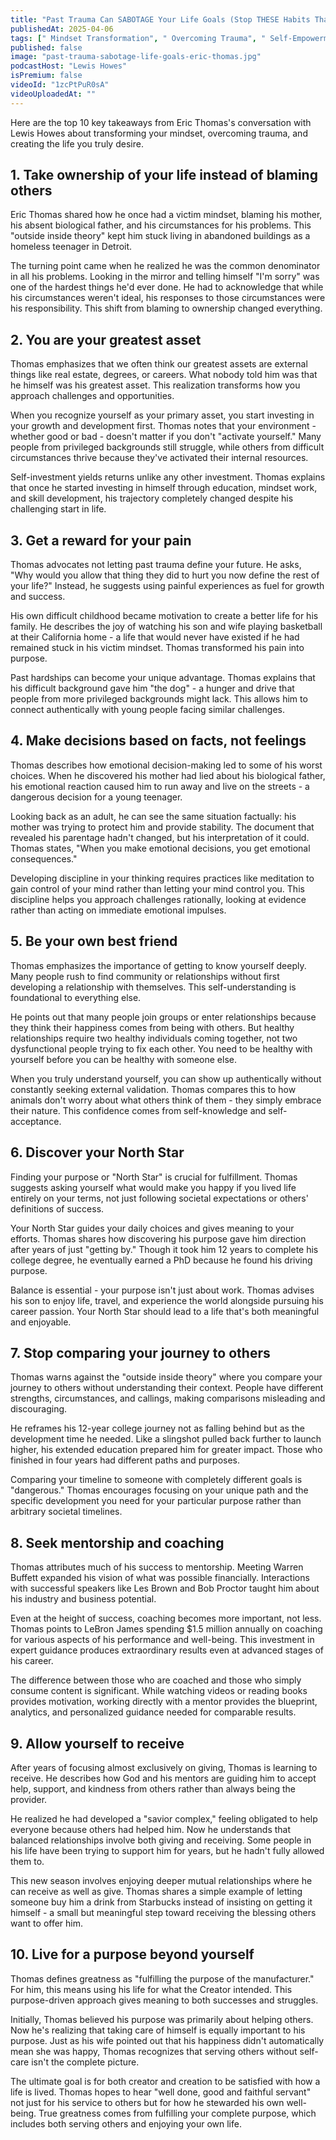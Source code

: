 ```yaml
---
title: "Past Trauma Can SABOTAGE Your Life Goals (Stop THESE Habits That are HOLDING You Back) | Eric Thomas"
publishedAt: 2025-04-06
tags: [" Mindset Transformation", " Overcoming Trauma", " Self-Empowerment"]
published: false
image: "past-trauma-sabotage-life-goals-eric-thomas.jpg"
podcastHost: "Lewis Howes"
isPremium: false
videoId: "1zcPtPuR0sA"
videoUploadedAt: ""
---
```



<PodcastSummaryPageLayout frontmatter={frontmatter}>

Here are the top 10 key takeaways from Eric Thomas's conversation with Lewis Howes about transforming your mindset, overcoming trauma, and creating the life you truly desire.

## 1. Take ownership of your life instead of blaming others

Eric Thomas shared how he once had a victim mindset, blaming his mother, his absent biological father, and his circumstances for his problems. This "outside inside theory" kept him stuck living in abandoned buildings as a homeless teenager in Detroit.

The turning point came when he realized he was the common denominator in all his problems. Looking in the mirror and telling himself "I'm sorry" was one of the hardest things he'd ever done. He had to acknowledge that while his circumstances weren't ideal, his responses to those circumstances were his responsibility. This shift from blaming to ownership changed everything.

## 2. You are your greatest asset

Thomas emphasizes that we often think our greatest assets are external things like real estate, degrees, or careers. What nobody told him was that he himself was his greatest asset. This realization transforms how you approach challenges and opportunities.

When you recognize yourself as your primary asset, you start investing in your growth and development first. Thomas notes that your environment - whether good or bad - doesn't matter if you don't "activate yourself." Many people from privileged backgrounds still struggle, while others from difficult circumstances thrive because they've activated their internal resources.

Self-investment yields returns unlike any other investment. Thomas explains that once he started investing in himself through education, mindset work, and skill development, his trajectory completely changed despite his challenging start in life.

## 3. Get a reward for your pain

Thomas advocates not letting past trauma define your future. He asks, "Why would you allow that thing they did to hurt you now define the rest of your life?" Instead, he suggests using painful experiences as fuel for growth and success.

His own difficult childhood became motivation to create a better life for his family. He describes the joy of watching his son and wife playing basketball at their California home - a life that would never have existed if he had remained stuck in his victim mindset. Thomas transformed his pain into purpose.

Past hardships can become your unique advantage. Thomas explains that his difficult background gave him "the dog" - a hunger and drive that people from more privileged backgrounds might lack. This allows him to connect authentically with young people facing similar challenges.

## 4. Make decisions based on facts, not feelings

Thomas describes how emotional decision-making led to some of his worst choices. When he discovered his mother had lied about his biological father, his emotional reaction caused him to run away and live on the streets - a dangerous decision for a young teenager.

Looking back as an adult, he can see the same situation factually: his mother was trying to protect him and provide stability. The document that revealed his parentage hadn't changed, but his interpretation of it could. Thomas states, "When you make emotional decisions, you get emotional consequences."

Developing discipline in your thinking requires practices like meditation to gain control of your mind rather than letting your mind control you. This discipline helps you approach challenges rationally, looking at evidence rather than acting on immediate emotional impulses.

## 5. Be your own best friend

Thomas emphasizes the importance of getting to know yourself deeply. Many people rush to find community or relationships without first developing a relationship with themselves. This self-understanding is foundational to everything else.

He points out that many people join groups or enter relationships because they think their happiness comes from being with others. But healthy relationships require two healthy individuals coming together, not two dysfunctional people trying to fix each other. You need to be healthy with yourself before you can be healthy with someone else.

When you truly understand yourself, you can show up authentically without constantly seeking external validation. Thomas compares this to how animals don't worry about what others think of them - they simply embrace their nature. This confidence comes from self-knowledge and self-acceptance.

## 6. Discover your North Star

Finding your purpose or "North Star" is crucial for fulfillment. Thomas suggests asking yourself what would make you happy if you lived life entirely on your terms, not just following societal expectations or others' definitions of success.

Your North Star guides your daily choices and gives meaning to your efforts. Thomas shares how discovering his purpose gave him direction after years of just "getting by." Though it took him 12 years to complete his college degree, he eventually earned a PhD because he found his driving purpose.

Balance is essential - your purpose isn't just about work. Thomas advises his son to enjoy life, travel, and experience the world alongside pursuing his career passion. Your North Star should lead to a life that's both meaningful and enjoyable.

## 7. Stop comparing your journey to others

Thomas warns against the "outside inside theory" where you compare your journey to others without understanding their context. People have different strengths, circumstances, and callings, making comparisons misleading and discouraging.

He reframes his 12-year college journey not as falling behind but as the development time he needed. Like a slingshot pulled back further to launch higher, his extended education prepared him for greater impact. Those who finished in four years had different paths and purposes.

Comparing your timeline to someone with completely different goals is "dangerous." Thomas encourages focusing on your unique path and the specific development you need for your particular purpose rather than arbitrary societal timelines.

## 8. Seek mentorship and coaching

Thomas attributes much of his success to mentorship. Meeting Warren Buffett expanded his vision of what was possible financially. Interactions with successful speakers like Les Brown and Bob Proctor taught him about his industry and business potential.

Even at the height of success, coaching becomes more important, not less. Thomas points to LeBron James spending $1.5 million annually on coaching for various aspects of his performance and well-being. This investment in expert guidance produces extraordinary results even at advanced stages of his career.

The difference between those who are coached and those who simply consume content is significant. While watching videos or reading books provides motivation, working directly with a mentor provides the blueprint, analytics, and personalized guidance needed for comparable results.

## 9. Allow yourself to receive

After years of focusing almost exclusively on giving, Thomas is learning to receive. He describes how God and his mentors are guiding him to accept help, support, and kindness from others rather than always being the provider.

He realized he had developed a "savior complex," feeling obligated to help everyone because others had helped him. Now he understands that balanced relationships involve both giving and receiving. Some people in his life have been trying to support him for years, but he hadn't fully allowed them to.

This new season involves enjoying deeper mutual relationships where he can receive as well as give. Thomas shares a simple example of letting someone buy him a drink from Starbucks instead of insisting on getting it himself - a small but meaningful step toward receiving the blessing others want to offer him.

## 10. Live for a purpose beyond yourself

Thomas defines greatness as "fulfilling the purpose of the manufacturer." For him, this means using his life for what the Creator intended. This purpose-driven approach gives meaning to both successes and struggles.

Initially, Thomas believed his purpose was primarily about helping others. Now he's realizing that taking care of himself is equally important to his purpose. Just as his wife pointed out that his happiness didn't automatically mean she was happy, Thomas recognizes that serving others without self-care isn't the complete picture.

The ultimate goal is for both creator and creation to be satisfied with how a life is lived. Thomas hopes to hear "well done, good and faithful servant" not just for his service to others but for how he stewarded his own well-being. True greatness comes from fulfilling your complete purpose, which includes both serving others and enjoying your own life.

</PodcastSummaryPageLayout>
